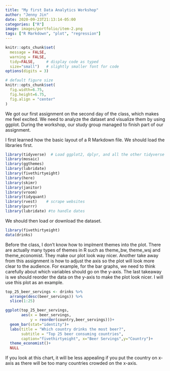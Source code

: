```yaml
---
title: "My first Data Analytics Workshop"
author: "Jenny Jin"
date: 2020-09-23T21:13:14-05:00
categories: ["R"]
image: images/portfolio/item-2.png
tags: ["R Markdown", "plot", "regression"]
---
```


```r
knitr::opts_chunk$set(
  message = FALSE, 
  warning = FALSE, 
  tidy=FALSE,     # display code as typed
  size="small")   # slightly smaller font for code
options(digits = 3)

# default figure size
knitr::opts_chunk$set(
  fig.width=6.75, 
  fig.height=6.75,
  fig.align = "center"
)
```

We got our first assignment on the second day of the class, which makes me feel excited. We need to analyze the dataset and visualize them by using ggplot. During the workshop, our study group managed to finish part of our assignment.

I first learned how the basic layout of a R Markdown file. We should load the libraries first.


```r
library(tidyverse)  # Load ggplot2, dplyr, and all the other tidyverse packages
library(mosaic)
library(ggthemes)
library(lubridate)
library(fivethirtyeight)
library(here)
library(skimr)
library(janitor)
library(vroom)
library(tidyquant)
library(rvest)    # scrape websites
library(purrr)  
library(lubridate) #to handle dates
```

We should then load or download the dataset.

```r
library(fivethirtyeight)
data(drinks)
```

Before the class, I don't know how to implment themes into the plot. There are actually many types of themes in R such as theme_bw, theme_wsj and theme_economist. They make our plot look way nicer. Another take away from this assignment is how to adjust the axis so the plot will look more clear to the audience. For example, for the bar graphs, we need to think carefully about which variables should go on the y-axis. The last takeaway is we should reorder the data on the y-axis to make the plot look nicer. I will use this plot as an example. 

```r
top_25_beer_servings <- drinks %>% 
  arrange(desc(beer_servings)) %>% 
  slice(1:25)

ggplot(top_25_beer_servings, 
       aes(x = beer_servings, 
           y = reorder(country,beer_servings)))+
  geom_bar(stat="identity")+
  labs(title = "Which country drinks the most beer?", 
       subtitle = "Top 25 beer consuming countries",
       caption="fivethirtyeight", x="Beer Servings",y="Country")+
  theme_economist()+
  NULL
```
If you look at this chart, it will be less appealing if you put the country on x-axis as there will be too many countries crowded on the x-axis. 